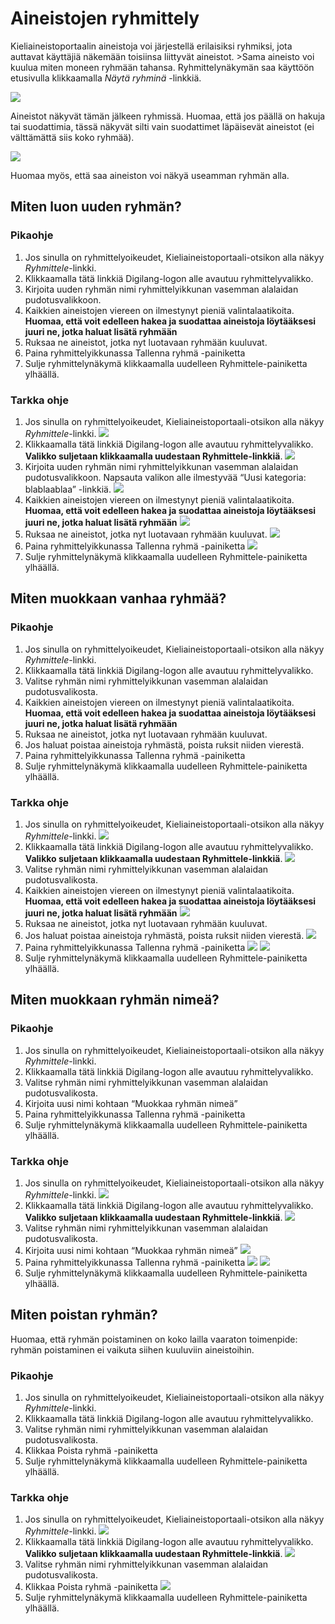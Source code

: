 
# Aineistojen ryhmittely {#ryhm}

Kieliaineistoportaalin aineistoja voi järjestellä erilaisiksi ryhmiksi, jota auttavat 
käyttäjiä näkemään toisiinsa liittyvät aineistot. 
>Sama aineisto voi kuulua miten moneen ryhmään tahansa. 
Ryhmittelynäkymän saa käyttöön
etusivulla klikkaamalla *Näytä ryhminä* -linkkiä.


![](pictures/helpd1.png)


Aineistot näkyvät tämän jälkeen ryhmissä. Huomaa, että jos päällä on hakuja tai
suodattimia, tässä näkyvät silti vain suodattimet läpäisevät aineistot (ei
välttämättä siis koko ryhmää).

![](pictures/helpd2.png)

Huomaa myös, että saa aineiston voi näkyä useamman ryhmän alla.


## Miten luon uuden ryhmän?



### Pikaohje

1. Jos sinulla on ryhmittelyoikeudet, Kieliaineistoportaali-otsikon alla näkyy *Ryhmittele*-linkki.
2. Klikkaamalla tätä linkkiä Digilang-logon alle avautuu ryhmittelyvalikko.
3. Kirjoita uuden ryhmän nimi ryhmittelyikkunan vasemman alalaidan pudotusvalikkoon.
4. Kaikkien aineistojen viereen on ilmestynyt pieniä valintalaatikoita. **Huomaa,
   että voit edelleen hakea ja suodattaa aineistoja löytääksesi juuri ne, jotka
   haluat lisätä ryhmään**
5. Ruksaa ne aineistot, jotka nyt luotavaan ryhmään kuuluvat.
6. Paina ryhmittelyikkunassa Tallenna ryhmä -painiketta
7. Sulje ryhmittelynäkymä klikkaamalla uudelleen Ryhmittele-painiketta ylhäällä.

### Tarkka ohje

1. Jos sinulla on ryhmittelyoikeudet, Kieliaineistoportaali-otsikon alla näkyy *Ryhmittele*-linkki.
![](pictures/helpd3.png)
2. Klikkaamalla tätä linkkiä Digilang-logon alle avautuu ryhmittelyvalikko.
**Valikko suljetaan klikkaamalla uudestaan Ryhmittele-linkkiä**.
![](pictures/helpd4.png)
3. Kirjoita uuden ryhmän nimi ryhmittelyikkunan vasemman alalaidan pudotusvalikkoon.
   Napsauta valikon alle ilmestyvää "Uusi kategoria: blablaablaa" -linkkiä.
![](pictures/helpd5.png)
4. Kaikkien aineistojen viereen on ilmestynyt pieniä valintalaatikoita. **Huomaa,
   että voit edelleen hakea ja suodattaa aineistoja löytääksesi juuri ne, jotka
   haluat lisätä ryhmään**
![](pictures/helpd6.png)
5. Ruksaa ne aineistot, jotka nyt luotavaan ryhmään kuuluvat.
![](pictures/helpd7.png)
6. Paina ryhmittelyikkunassa Tallenna ryhmä -painiketta
![](pictures/helpd8.png)
7. Sulje ryhmittelynäkymä klikkaamalla uudelleen Ryhmittele-painiketta ylhäällä.


## Miten muokkaan vanhaa ryhmää?



### Pikaohje

1. Jos sinulla on ryhmittelyoikeudet, Kieliaineistoportaali-otsikon alla näkyy *Ryhmittele*-linkki.
2. Klikkaamalla tätä linkkiä Digilang-logon alle avautuu ryhmittelyvalikko.
3. Valitse ryhmän nimi ryhmittelyikkunan vasemman alalaidan pudotusvalikosta.
4. Kaikkien aineistojen viereen on ilmestynyt pieniä valintalaatikoita. **Huomaa,
   että voit edelleen hakea ja suodattaa aineistoja löytääksesi juuri ne, jotka
   haluat lisätä ryhmään**
5. Ruksaa ne aineistot, jotka nyt luotavaan ryhmään kuuluvat. 
6. Jos haluat poistaa aineistoja ryhmästä, poista ruksit niiden vierestä.
7. Paina ryhmittelyikkunassa Tallenna ryhmä -painiketta
8. Sulje ryhmittelynäkymä klikkaamalla uudelleen Ryhmittele-painiketta ylhäällä.

### Tarkka ohje

1. Jos sinulla on ryhmittelyoikeudet, Kieliaineistoportaali-otsikon alla näkyy *Ryhmittele*-linkki.
![](pictures/helpd3.png)
2. Klikkaamalla tätä linkkiä Digilang-logon alle avautuu ryhmittelyvalikko.
**Valikko suljetaan klikkaamalla uudestaan Ryhmittele-linkkiä**.
![](pictures/helpd4.png)
3. Valitse ryhmän nimi ryhmittelyikkunan vasemman alalaidan pudotusvalikosta.
4. Kaikkien aineistojen viereen on ilmestynyt pieniä valintalaatikoita. **Huomaa, että voit edelleen hakea ja suodattaa aineistoja löytääksesi juuri ne, jotka haluat lisätä ryhmään**
![](pictures/helpd6.png)
5. Ruksaa ne aineistot, jotka nyt luotavaan ryhmään kuuluvat.
6. Jos haluat poistaa aineistoja ryhmästä, poista ruksit niiden vierestä.
![](pictures/helpd7.png)
7. Paina ryhmittelyikkunassa Tallenna ryhmä -painiketta
![](pictures/helpd8.png)
![](pictures/helpd10.png)
8. Sulje ryhmittelynäkymä klikkaamalla uudelleen Ryhmittele-painiketta ylhäällä.



## Miten muokkaan ryhmän nimeä?



### Pikaohje

1. Jos sinulla on ryhmittelyoikeudet, Kieliaineistoportaali-otsikon alla näkyy *Ryhmittele*-linkki.
2. Klikkaamalla tätä linkkiä Digilang-logon alle avautuu ryhmittelyvalikko.
3. Valitse ryhmän nimi ryhmittelyikkunan vasemman alalaidan pudotusvalikosta.
4. Kirjoita uusi nimi kohtaan "Muokkaa ryhmän nimeä"
5. Paina ryhmittelyikkunassa Tallenna ryhmä -painiketta
6. Sulje ryhmittelynäkymä klikkaamalla uudelleen Ryhmittele-painiketta ylhäällä.

### Tarkka ohje

1. Jos sinulla on ryhmittelyoikeudet, Kieliaineistoportaali-otsikon alla näkyy *Ryhmittele*-linkki.
![](pictures/helpd3.png)
2. Klikkaamalla tätä linkkiä Digilang-logon alle avautuu ryhmittelyvalikko.
**Valikko suljetaan klikkaamalla uudestaan Ryhmittele-linkkiä**.
![](pictures/helpd4.png)
3. Valitse ryhmän nimi ryhmittelyikkunan vasemman alalaidan pudotusvalikosta.
4. Kirjoita uusi nimi kohtaan "Muokkaa ryhmän nimeä"
![](pictures/helpd9.png)
7. Paina ryhmittelyikkunassa Tallenna ryhmä -painiketta
![](pictures/helpd8.png)
![](pictures/helpd10.png)
8. Sulje ryhmittelynäkymä klikkaamalla uudelleen Ryhmittele-painiketta ylhäällä.

## Miten poistan ryhmän?

Huomaa, että ryhmän poistaminen on koko lailla vaaraton toimenpide: ryhmän
poistaminen ei vaikuta siihen kuuluviin aineistoihin.


### Pikaohje

1. Jos sinulla on ryhmittelyoikeudet, Kieliaineistoportaali-otsikon alla näkyy *Ryhmittele*-linkki.
2. Klikkaamalla tätä linkkiä Digilang-logon alle avautuu ryhmittelyvalikko.
3. Valitse ryhmän nimi ryhmittelyikkunan vasemman alalaidan pudotusvalikosta.
4. Klikkaa Poista ryhmä -painiketta 
5. Sulje ryhmittelynäkymä klikkaamalla uudelleen Ryhmittele-painiketta ylhäällä.

### Tarkka ohje

1. Jos sinulla on ryhmittelyoikeudet, Kieliaineistoportaali-otsikon alla näkyy *Ryhmittele*-linkki.
![](pictures/helpd3.png)
2. Klikkaamalla tätä linkkiä Digilang-logon alle avautuu ryhmittelyvalikko.
**Valikko suljetaan klikkaamalla uudestaan Ryhmittele-linkkiä**.
![](pictures/helpd4.png)
3. Valitse ryhmän nimi ryhmittelyikkunan vasemman alalaidan pudotusvalikosta.
4. Klikkaa Poista ryhmä -painiketta 
![](pictures/helpd11.png)
5. Sulje ryhmittelynäkymä klikkaamalla uudelleen Ryhmittele-painiketta ylhäällä.
